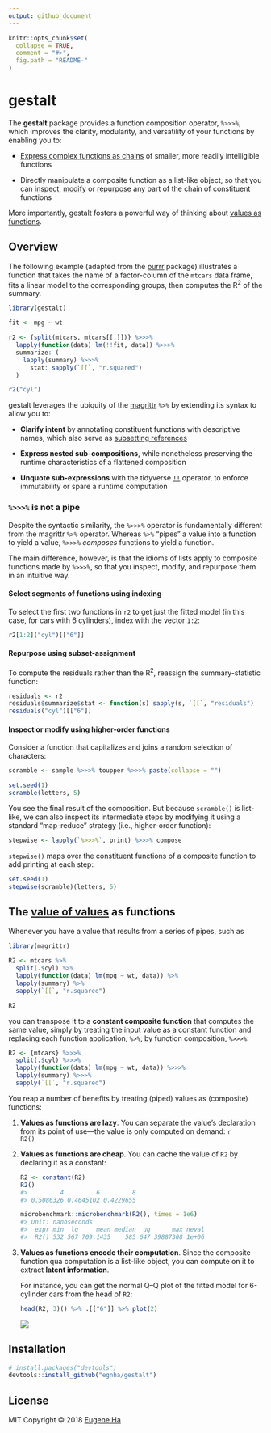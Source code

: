 ```yaml
---
output: github_document
---
```


<!-- README.md is generated from README.Rmd. Please edit that file -->

```r
knitr::opts_chunk$set(
  collapse = TRUE,
  comment = "#>",
  fig.path = "README-"
)
```

# gestalt

The **gestalt** package provides a function composition operator, `%>>>%`, which
improves the clarity, modularity, and versatility of your functions by enabling
you to:

 - [Express complex functions as chains](#overview) of smaller, more readily
   intelligible functions
   
 - Directly manipulate a composite function as a list-like object, so that you
   can [inspect](#inspect-or-modify-using-higher-order-functions),
   [modify](#inspect-or-modify-using-higher-order-functions) or
   [repurpose](#repurpose-using-subset-assignment) any part of the chain of
   constituent functions

More importantly, gestalt fosters a powerful way of thinking about
[values as functions](#the-value-of-values-as-functions).

## Overview

The following example (adapted from the [purrr](https://purrr.tidyverse.org)
package) illustrates a function that takes the name of a factor-column of the
`mtcars` data frame, fits a linear model to the corresponding groups, then
computes the R<sup>2</sup> of the summary.

```r
library(gestalt)

fit <- mpg ~ wt

r2 <- {split(mtcars, mtcars[[.]])} %>>>%
  lapply(function(data) lm(!!fit, data)) %>>>%
  summarize: (
    lapply(summary) %>>>%
      stat: sapply(`[[`, "r.squared")
  )

r2("cyl")
```

gestalt leverages the ubiquity of the [magrittr](https://magrittr.tidyverse.org)
`%>%` by extending its syntax to allow you to:

- **Clarify intent** by annotating constituent functions with descriptive names,
  which also serve as
  [subsetting references](#repurpose-using-subset-assignment)
  
- **Express nested sub-compositions**, while nonetheless preserving the runtime 
  characteristics of a flattened composition
  
- **Unquote sub-expressions** with the tidyverse
  [`!!`](http://rlang.r-lib.org/reference/quasiquotation.html) operator, to
  enforce immutability or spare a runtime computation

### `%>>>%` is not a pipe

Despite the syntactic similarity, the `%>>>%` operator is fundamentally
different from the magrittr `%>%` operator. Whereas `%>%` “pipes” a value into a
function to yield a value, `%>>>%` _composes_ functions to yield a function.

The main difference, however, is that the idioms of lists apply to composite
functions made by `%>>>%`, so that you inspect, modify, and repurpose them in an
intuitive way.

#### Select segments of functions using indexing

To select the first two functions in `r2` to get just the fitted model (in this
case, for cars with 6 cylinders), index with the vector `1:2`:

```r
r2[1:2]("cyl")[["6"]]
```

#### Repurpose using subset-assignment

To compute the residuals rather than the R<sup>2</sup>, reassign the
summary-statistic function:

```r
residuals <- r2
residuals$summarize$stat <- function(s) sapply(s, `[[`, "residuals")
residuals("cyl")[["6"]]
```
    
#### Inspect or modify using higher-order functions

Consider a function that capitalizes and joins a random selection of characters:

```r
scramble <- sample %>>>% toupper %>>>% paste(collapse = "")

set.seed(1)
scramble(letters, 5)
```

You see the final result of the composition. But because `scramble()` is
list-like, we can also inspect its intermediate steps by modifying it using a
standard “map-reduce” strategy (i.e., higher-order function):

```r
stepwise <- lapply(`%>>>%`, print) %>>>% compose
```

`stepwise()` maps over the constituent functions of a composite function to
add printing at each step:

```r
set.seed(1)
stepwise(scramble)(letters, 5)
```

## The [value of values](https://youtu.be/-6BsiVyC1kM) as functions

Whenever you have a value that results from a series of pipes, such as

```r
library(magrittr)

R2 <- mtcars %>% 
  split(.$cyl) %>% 
  lapply(function(data) lm(mpg ~ wt, data)) %>% 
  lapply(summary) %>% 
  sapply(`[[`, "r.squared")

R2
```

you can transpose it to a **constant composite function** that computes the same
value, simply by treating the input value as a constant function and replacing
each function application, `%>%`, by function composition, `%>>>%`:

```r
R2 <- {mtcars} %>>>% 
  split(.$cyl) %>>>%
  lapply(function(data) lm(mpg ~ wt, data)) %>>>%
  lapply(summary) %>>>%
  sapply(`[[`, "r.squared")
```

You reap a number of benefits by treating (piped) values as (composite)
functions:

 1. **Values as functions are lazy**. You can separate the value’s declaration
    from its point of use—the value is only computed on demand:
    ```r
    R2()
    ```
    
 2. **Values as functions are cheap**. You can cache the value of `R2` by
    declaring it as a constant:
    ```r
    R2 <- constant(R2)
    R2()
    #>         4         6         8 
    #> 0.5086326 0.4645102 0.4229655
    
    microbenchmark::microbenchmark(R2(), times = 1e6)  
    #> Unit: nanoseconds
    #>  expr min  lq     mean median  uq      max neval
    #>  R2() 532 567 709.1435    585 647 39887308 1e+06
    ```
  
 2. **Values as functions encode their computation**. Since the composite
    function qua computation is a list-like object, you can compute on it
    to extract **latent information**.
    
    For instance, you can get the normal Q–Q plot of the fitted model for
    6-cylinder cars from the head of `R2`:
    ```r
    head(R2, 3)() %>% .[["6"]] %>% plot(2)
    ```
    <img src="inst/images/plot.svg"/>

## Installation

```r
# install.packages("devtools")
devtools::install_github("egnha/gestalt")
```



## License

MIT Copyright © 2018 [Eugene Ha](https://github.com/egnha)

